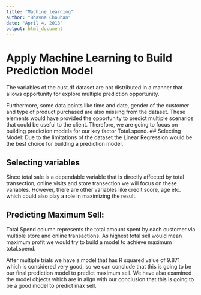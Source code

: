 ---
title: "Machine_learning"
author: "Bhavna Chouhan"
date: "April 4, 2018"
output: html_document
---
# Apply Machine Learning to Build Prediction Model 
The variables of the cust.df dataset are not distributed in a manner that allows opportunity for explore multiple prediction opportunity.

Furthermore, some data points like time and date, gender of the customer and type of product purchased are also missing from the dataset. These elements would have provided the opportunity to predict multiple scenarios that could be useful to the client. 
Therefore, we are going to focus on building  prediction models for our key factor Total.spend. 
## Selecting Model: 
Due to the limitations of the dataset the Linear Regression would be the best choice for building a prediction model. 

## Selecting variables 
Since total sale is a dependable variable that is directly affected by total transection, online visits and store transection we will focus on these variables. However, there are other variables like credit score, age etc. which could also play a role in maximizing the result.   

## Predicting Maximum Sell: 
Total Spend column represents the total amount spent by each customer via multiple store and online transactions. As highest total sell would mean maximum profit we would try to build a model to achieve maximum total.spend. 


After multiple trials we have a model that has R squared value of 9.871 which is considered very good, so we can conclude that this is going to be our final prediction model to predict maximum sell. 
We have also examined the model objects which are in align with our conclusion that this is going to be a good model to predict max sell.



